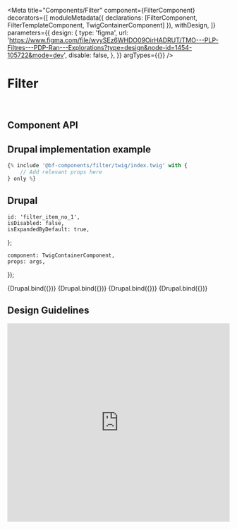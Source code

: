 
<Meta
    title="Components/Filter"
    component={FilterComponent}
    decorators={[
        moduleMetadata({ declarations: [FilterComponent, FilterTemplateComponent, TwigContainerComponent] }),
        withDesign,
    ]}
    parameters={{
        design: {
            type: 'figma',
            url: 'https://www.figma.com/file/wyySEz6WHDO09OirHADRUT/TMO---PLP-Filtres---PDP-Ran---Explorations?type=design&node-id=1454-105722&mode=dev',
            disable: false,
        },
    }}
    argTypes={{}}
/>

# Filter

<br />

## Component API

<ArgsTable of={FilterComponent} />

## Drupal implementation example

```jsx
{% include '@bf-components/filter/twig/index.twig' with {
    // Add relevant props here
} only %}
```

## Drupal

    id: 'filter_item_no_1',
    isDisabled: false,
    isExpandedByDefault: true,
};

    component: TwigContainerComponent,
    props: args,
});

<Canvas withSource="none">
    <Story
        name="Drupal - Twig Block"
        height="300px"
        args={{
            elementPath: 'components/filter/_doc/template.drupal',
            ...commonProps,
            title: 'Système d’exploitation',
        }}
    >
        {Drupal.bind({})}
    </Story>
</Canvas>

<Canvas withSource="none">
    <Story
        name="Drupal - Checkboxes"
        height="300px"
        args={{
            elementPath: 'components/filter/_doc/template.drupal',
            ...commonProps,
            dataCheckboxes: dataCheckboxes,
            title: 'Brand',
        }}
    >
        {Drupal.bind({})}
    </Story>
</Canvas>

<Canvas withSource="none">
    <Story
        name="Drupal - Checkboxes - More than eight"
        height="300px"
        args={{
            elementPath: 'components/filter/_doc/template.drupal',
            ...commonProps,
            dataCheckboxes: dataCheckboxesMoreThanEight,
            title: 'Color',
        }}
    >
        {Drupal.bind({})}
    </Story>
</Canvas>

<Canvas withSource="none">
    <Story
        name="Drupal - Input Slider"
        height="300px"
        args={{
            elementPath: 'components/filter/_doc/template.drupal',
            ...commonProps,
            dataSlider: dataSlider,
            title: 'Mensualité des appareils',
        }}
    >
        {Drupal.bind({})}
    </Story>
</Canvas>

<!--
For now, Angular components ar not used, so it is hidden by default.

## Angular

  component: FilterTemplateComponent,
  props: args,
});

<Canvas withSource='none'>
    <Story
        name='Angular'
        args={{
            label: 'Filter'
        }}
    >
        {Angular.bind({})}
    </Story>
</Canvas>

## Angular implementation example

Please, read the [Implementation Page](/?path=/docs/implementation-angular--page).
-->

## Design Guidelines

<iframe
    width="100%"
    height="450"
    src="https://www.figma.com/embed?embed_host=share&url=https%3A%2F%2Fwww.figma.com%2Ffile%2FwyySEz6WHDO09OirHADRUT%2FTMO---PLP-Filtres---PDP-Ran---Explorations%3Ftype%3Ddesign%26node-id%3D1454-105722"
    frameBorder="0"
    allowFullScreen
></iframe>
